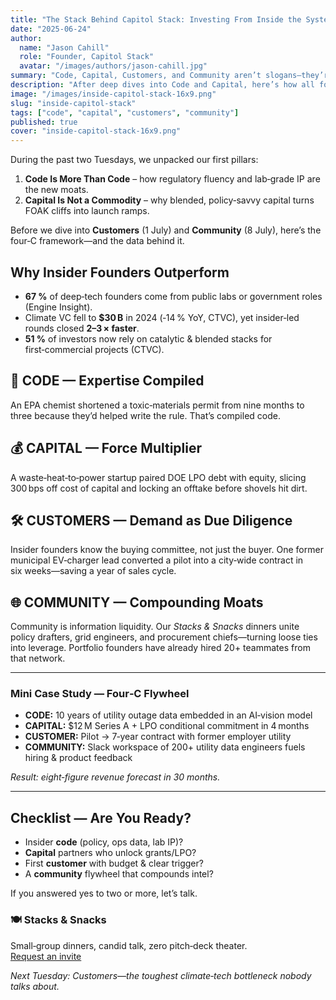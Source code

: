 ```yaml
---
title: "The Stack Behind Capitol Stack: Investing From Inside the System"
date: "2025-06-24"
author:
  name: "Jason Cahill"
  role: "Founder, Capitol Stack"
  avatar: "/images/authors/jason-cahill.jpg"
summary: "Code, Capital, Customers, and Community aren’t slogans—they’re the stack that powers every Capitol Stack investment."
description: "After deep dives into Code and Capital, here’s how all four C’s interact—and why insider expertise is the most mispriced asset in climate tech."
image: "/images/inside-capitol-stack-16x9.png"
slug: "inside-capitol-stack"
tags: ["code", "capital", "customers", "community"]
published: true
cover: "inside-capitol-stack-16x9.png"
---
```


During the past two Tuesdays, we unpacked our first pillars:

1. **Code Is More Than Code** – how regulatory fluency and lab‑grade IP are the new moats.  
2. **Capital Is Not a Commodity** – why blended, policy‑savvy capital turns FOAK cliffs into launch ramps.

Before we dive into **Customers** (1 July) and **Community** (8 July), here’s the four‑C framework—and the data behind it.

## Why Insider Founders Outperform

- **67 %** of deep‑tech founders come from public labs or government roles (Engine Insight).  
- Climate VC fell to **$30 B** in 2024 (‑14 % YoY, CTVC), yet insider‑led rounds closed **2–3 × faster**.  
- **51 %** of investors now rely on catalytic & blended stacks for first‑commercial projects (CTVC).

## 🧱 CODE — Expertise Compiled

An EPA chemist shortened a toxic‑materials permit from nine months to three because they’d helped write the rule. That’s compiled code.

## 💰 CAPITAL — Force Multiplier

A waste‑heat‑to‑power startup paired DOE LPO debt with equity, slicing 300 bps off cost of capital and locking an offtake before shovels hit dirt.

## 🛠 CUSTOMERS — Demand as Due Diligence

Insider founders know the buying committee, not just the buyer. One former municipal EV‑charger lead converted a pilot into a city‑wide contract in six weeks—saving a year of sales cycle.

## 🌐 COMMUNITY — Compounding Moats

Community is information liquidity. Our *Stacks & Snacks* dinners unite policy drafters, grid engineers, and procurement chiefs—turning loose ties into leverage. Portfolio founders have already hired 20+ teammates from that network.

---

### Mini Case Study — Four‑C Flywheel

- **CODE:** 10 years of utility outage data embedded in an AI‑vision model  
- **CAPITAL:** $12 M Series A + LPO conditional commitment in 4 months  
- **CUSTOMER:** Pilot → 7‑year contract with former employer utility  
- **COMMUNITY:** Slack workspace of 200+ utility data engineers fuels hiring & product feedback  

*Result: eight‑figure revenue forecast in 30 months.*

---

## Checklist — Are You Ready?

- Insider **code** (policy, ops data, lab IP)?  
- **Capital** partners who unlock grants/LPO?  
- First **customer** with budget & clear trigger?  
- A **community** flywheel that compounds intel?

If you answered yes to two or more, let’s talk.

### 🍽️ Stacks & Snacks

Small‑group dinners, candid talk, zero pitch‑deck theater.  
[Request an invite](https://capitolstack.vc/contact)

*Next Tuesday: Customers—the toughest climate‑tech bottleneck nobody talks about.*

